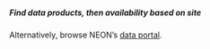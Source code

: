 ##### Find data products, then availability based on site

Alternatively, browse NEON's <a href='http://data.neonscience.org/static/browse.html' target='_blank'>data portal</a>.
